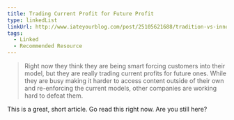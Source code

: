 ```yaml
---
title: Trading Current Profit for Future Profit
type: linkedList
linkUrl: http://www.iateyourblog.com/post/25105621688/tradition-vs-innovation-television-industry-trading
tags:
  - Linked
  - Recommended Resource
---
```


> Right now they think they are being smart forcing customers into their model, but they are really trading current profits for future ones. While they are busy making it harder to access content outside of their own and re-enforcing the current models, other companies are working hard to defeat them.

This is a great, short article. Go read this right now. Are you still here?
